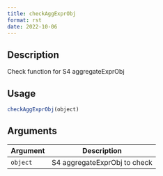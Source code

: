 ```yaml
--- 
title: checkAggExprObj 
format: rst 
date: 2022-10-06 
--- 
```


## Description

Check function for S4 aggregateExprObj


## Usage

```r
checkAggExprObj(object)
```


## Arguments

Argument      |Description
------------- |----------------
`object`     |     S4 aggregateExprObj to check


